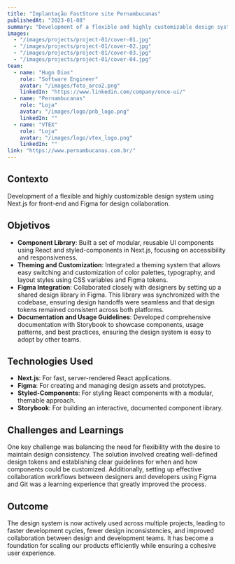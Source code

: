```yaml
---
title: "Implantação FastStore site Pernambucanas"
publishedAt: "2023-01-08"
summary: "Development of a flexible and highly customizable design system using Next.js for front-end and Figma for design collaboration."
images:
  - "/images/projects/project-01/cover-01.jpg"
  - "/images/projects/project-01/cover-02.jpg"
  - "/images/projects/project-01/cover-03.jpg"
  - "/images/projects/project-01/cover-04.jpg"
team:
  - name: "Hugo Dias"
    role: "Software Engineer"
    avatar: "/images/foto_arco2.png"
    linkedIn: "https://www.linkedin.com/company/once-ui/"
  - name: "Pernambucanas"
    role: "Loja"
    avatar: "/images/logo/pnb_logo.png"
    linkedIn: ""
  - name: "VTEX"
    role: "Loja"
    avatar: "/images/logo/vtex_logo.png"
    linkedIn: ""
link: "https://www.pernambucanas.com.br/"
---
```


## Contexto

Development of a flexible and highly customizable design system using Next.js for front-end and Figma for design collaboration.

## Objetivos

- **Component Library**: Built a set of modular, reusable UI components using React and styled-components in Next.js, focusing on accessibility and responsiveness.
- **Theming and Customization**: Integrated a theming system that allows easy switching and customization of color palettes, typography, and layout styles using CSS variables and Figma tokens.
- **Figma Integration**: Collaborated closely with designers by setting up a shared design library in Figma. This library was synchronized with the codebase, ensuring design handoffs were seamless and that design tokens remained consistent across both platforms.
- **Documentation and Usage Guidelines**: Developed comprehensive documentation with Storybook to showcase components, usage patterns, and best practices, ensuring the design system is easy to adopt by other teams.

## Technologies Used

- **Next.js**: For fast, server-rendered React applications.
- **Figma**: For creating and managing design assets and prototypes.
- **Styled-Components**: For styling React components with a modular, themable approach.
- **Storybook**: For building an interactive, documented component library.

## Challenges and Learnings

One key challenge was balancing the need for flexibility with the desire to maintain design consistency. The solution involved creating well-defined design tokens and establishing clear guidelines for when and how components could be customized. Additionally, setting up effective collaboration workflows between designers and developers using Figma and Git was a learning experience that greatly improved the process.

## Outcome

The design system is now actively used across multiple projects, leading to faster development cycles, fewer design inconsistencies, and improved collaboration between design and development teams. It has become a foundation for scaling our products efficiently while ensuring a cohesive user experience.